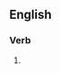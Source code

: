 ==English==

===Verb===
{{head|en|present participle}}

# {{present participle of|unvisard|lang=en|nocat=1}}